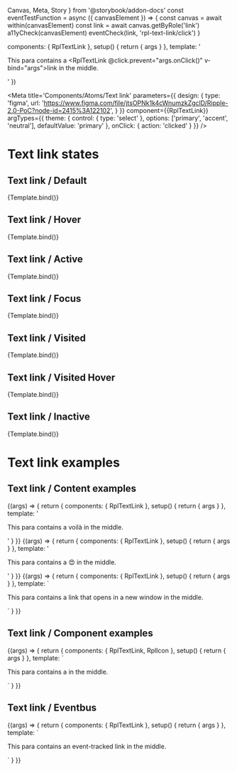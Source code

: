   Canvas,
  Meta,
  Story
} from '@storybook/addon-docs'
const eventTestFunction = async ({ canvasElement }) => {
  const canvas = await within(canvasElement)
  const link = await canvas.getByRole('link')
  a11yCheck(canvasElement)
  eventCheck(link, 'rpl-text-link/click')
}

  components: { RplTextLink },
  setup() {
    return { args }
  },
  template: '<p class="sb-container">This para contains a <RplTextLink @click.prevent="args.onClick()" v-bind="args">link</RplTextLink> in the middle.</p>'
})

<Meta
  title='Components/Atoms/Text link'
  parameters={{
    design: {
      type: 'figma',
      url:
        'https://www.figma.com/file/jtsOPNk1k4cWnumzkZgclD/Ripple-2.0-PoC?node-id=2415%3A122102',
    }
  }}
  component={{RplTextLink}}
  argTypes={{
    theme: {
      control: { type: 'select' },
      options: ['primary', 'accent', 'neutral'],
      defaultValue: 'primary'
    },
    onClick: { action: 'clicked' }
  }}
/>

# Text link states

<ArgsTable of={RplTextLink} />

## Text link / Default

<Canvas>
  <Story
    play={a11yStoryCheck}
    name='Default'
  >
    {Template.bind()}
  </Story>
</Canvas>

## Text link / Hover

<Canvas>
  <Story
    name='Default/Hover'
    play={a11yStoryCheck}
    parameters={{ pseudo: { hover: true } }}
  >
    {Template.bind()}
  </Story>
</Canvas>

## Text link / Active

<Canvas>
  <Story
    name='Default/Active'
    play={a11yStoryCheck}
    parameters={{ pseudo: { active: true } }}
  >
    {Template.bind()}
  </Story>
</Canvas>

## Text link / Focus

<Canvas>
  <Story
    name='Default/Focus'
    play={a11yStoryCheck}
    parameters={{ pseudo: { focus: true } }}
  >
    {Template.bind()}
  </Story>
</Canvas>

## Text link / Visited

<Canvas>
  <Story
    name='Default/Visited'
    play={a11yStoryCheck}
    parameters={{ pseudo: { visited: true } }}
  >
    {Template.bind()}
  </Story>
</Canvas>

## Text link / Visited Hover

<Canvas>
  <Story
    name='Default/VisitedHover'
    play={a11yStoryCheck}
    parameters={{ pseudo: { hover: true, visited: true } }}
  >
    {Template.bind()}
  </Story>
</Canvas>

## Text link / Inactive

<Canvas>
  <Story
    name='Default/Inactive'
    play={a11yStoryCheck}
    args={{
      inactive: true
    }}
  >
    {Template.bind()}
  </Story>
</Canvas>

# Text link examples

## Text link / Content examples

<Canvas>
  <Story name="Examples/Content/Accent" play={a11yStoryCheck}>
    {(args) => {
      return {
        components: { RplTextLink },
        setup() { return { args } },
        template: '<p class="sb-container">This para contains a <RplTextLink>voilà</RplTextLink> in the middle.</p>'
      }
    }}
  </Story>
  <Story name="Examples/Content/Emoji" play={a11yStoryCheck}>
    {(args) => {
      return {
        components: { RplTextLink },
        setup() { return { args } },
        template: '<p class="sb-container">This para contains a <RplTextLink>😍</RplTextLink> in the middle.</p>'
      }
    }}
  </Story>
  <Story name="Examples/Content/Target" play={a11yStoryCheck}>
    {(args) => {
      return {
        components: { RplTextLink },
        setup() { return { args } },
        template: `<p class="sb-container">This para contains a <RplTextLink target="_blank">link that opens in a new window</RplTextLink> in the middle.</p>`
      }
    }}
  </Story>
</Canvas>

## Text link / Component examples

<Canvas>
  <Story name="Examples/Component/Icon" play={a11yStoryCheck}>
    {(args) => {
      return {
        components: { RplTextLink, RplIcon },
        setup() { return { args } },
        template: `<p class="sb-container">This para contains a <RplTextLink><RplIcon name="icon-download"></RplIcon></RplTextLink> in the middle.</p>`
      }
    }}
  </Story>
</Canvas>

## Text link / Eventbus

<Canvas>
  <Story
    name="Examples/Eventbus"
    play={eventTestFunction}
  >
    {(args) => {
      return {
        components: { RplTextLink },
        setup() { return { args } },
        template: `<p class="sb-container">This para contains an <RplTextLink @click.prevent="args.onClick()">event-tracked link</RplTextLink> in the middle.</p>`
      }
    }}
  </Story>
</Canvas>
